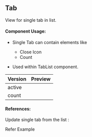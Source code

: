 
<Meta title="UI-Kit/Tab/Overview" />

## **Tab**

View for single tab in list.

#### **Component Usage**:

- Single Tab can contain elements like

  - Close Icon
  - Count

- Used within TabList component.

| Version | Preview                            |
| ------- | ---------------------------------- |
| active  | <Tab name='Sample Tab' isActive/>  |
| count   | <Tab name='Sample Tab' count="5"/> |

#### **References**:

Update single tab from the list :

<LinkTo kind="ui-kit-tab--tab-default" className="!text-primaryColor">
  Refer Example
</LinkTo>
